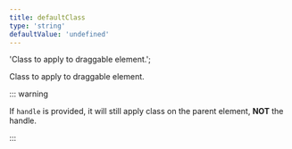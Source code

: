 ```yaml
---
title: defaultClass
type: 'string'
defaultValue: 'undefined'
---
```


  'Class to apply to draggable element.';

Class to apply to draggable element.

::: warning

If `handle` is provided, it will still apply class on the parent element, **NOT** the handle.

:::
